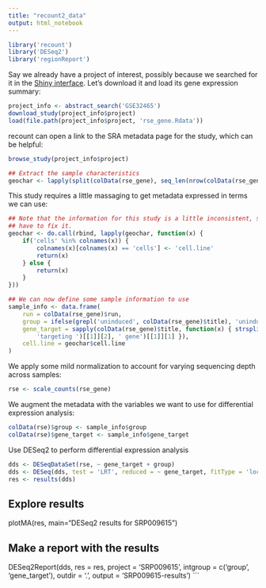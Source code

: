 ```yaml
---
title: "recount2_data"
output: html_notebook
---
```


```r
library('recount')
library('DESeq2')
library('regionReport')
```

Say we already have a project of interest, possibly because we searched for it in the [Shiny interface](https://jhubiostatistics.shinyapps.io/recount/).  Let's download it and load its gene expression summary:

```r
project_info <- abstract_search('GSE32465')
download_study(project_info$project)
load(file.path(project_info$project, 'rse_gene.Rdata'))
```

recount can open a link to the SRA metadata page for the study, which can be helpful:

```r
browse_study(project_info$project)
```

```r
## Extract the sample characteristics
geochar <- lapply(split(colData(rse_gene), seq_len(nrow(colData(rse_gene)))), geo_characteristics)
```

This study requires a little massaging to get metadata expressed in terms we can use:

```r
## Note that the information for this study is a little inconsistent, so we
## have to fix it.
geochar <- do.call(rbind, lapply(geochar, function(x) {
    if('cells' %in% colnames(x)) {
        colnames(x)[colnames(x) == 'cells'] <- 'cell.line'
        return(x)
    } else {
        return(x)
    }
}))

## We can now define some sample information to use
sample_info <- data.frame(
    run = colData(rse_gene)$run,
    group = ifelse(grepl('uninduced', colData(rse_gene)$title), 'uninduced', 'induced'),
    gene_target = sapply(colData(rse_gene)$title, function(x) { strsplit(strsplit(x,
        'targeting ')[[1]][2], ' gene')[[1]][1] }),
    cell.line = geochar$cell.line
)
```

We apply some mild normalization to account for varying sequencing depth across samples:

```r
rse <- scale_counts(rse_gene)
```

We augment the metadata with the variables we want to use for differential expression analysis:

```r
colData(rse)$group <- sample_info$group
colData(rse)$gene_target <- sample_info$gene_target
```

Use DESeq2 to perform differential expression analysis

```r
dds <- DESeqDataSet(rse, ~ gene_target + group)
dds <- DESeq(dds, test = 'LRT', reduced = ~ gene_target, fitType = 'local')
res <- results(dds)
```

## Explore results
plotMA(res, main="DESeq2 results for SRP009615")

## Make a report with the results
DESeq2Report(dds, res = res, project = 'SRP009615',
    intgroup = c('group', 'gene_target'), outdir = '.',
    output = 'SRP009615-results')
```
